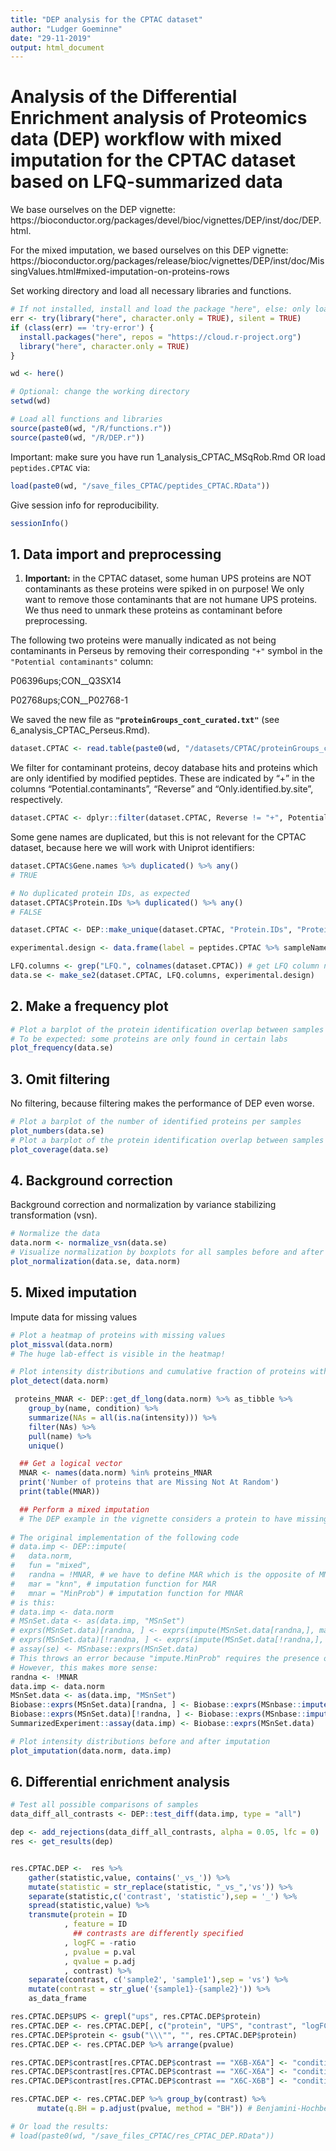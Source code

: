 ```yaml
---
title: "DEP analysis for the CPTAC dataset"
author: "Ludger Goeminne"
date: "29-11-2019"
output: html_document
---
```


# Analysis of the Differential Enrichment analysis of Proteomics data (DEP) workflow with mixed imputation for the CPTAC dataset based on LFQ-summarized data

We base ourselves on the DEP vignette:
https://bioconductor.org/packages/devel/bioc/vignettes/DEP/inst/doc/DEP.html.

For the mixed imputation, we based ourselves on this DEP vignette:
https://bioconductor.org/packages/release/bioc/vignettes/DEP/inst/doc/MissingValues.html#mixed-imputation-on-proteins-rows

Set working directory and load all necessary libraries and functions.

```r
# If not installed, install and load the package "here", else: only load the package.
err <- try(library("here", character.only = TRUE), silent = TRUE)
if (class(err) == 'try-error') {
  install.packages("here", repos = "https://cloud.r-project.org")
  library("here", character.only = TRUE)
}

wd <- here()

# Optional: change the working directory
setwd(wd)

# Load all functions and libraries
source(paste0(wd, "/R/functions.r"))
source(paste0(wd, "/R/DEP.r"))
```

Important: make sure you have run 1_analysis_CPTAC_MSqRob.Rmd OR load `peptides.CPTAC` via:

```r
load(paste0(wd, "/save_files_CPTAC/peptides_CPTAC.RData"))
```

Give session info for reproducibility.

```r
sessionInfo()
```

## 1. Data import and preprocessing

1. **Important:** in the CPTAC dataset, some human UPS proteins are NOT contaminants as these proteins were spiked in on purpose! We only want to remove those contaminants that are not humane UPS proteins. We thus need to unmark these proteins as contaminant before preprocessing.

The following two proteins were manually indicated as not being contaminants in Perseus by removing their corresponding `"+"` symbol in the `"Potential contaminants"` column:

P06396ups;CON__Q3SX14

P02768ups;CON__P02768-1

We saved the new file as **`"proteinGroups_cont_curated.txt"`** (see 6_analysis_CPTAC_Perseus.Rmd).

```r
dataset.CPTAC <- read.table(paste0(wd, "/datasets/CPTAC/proteinGroups_cont_curated.txt"), sep="\t", quote="", comment.char = "", header=TRUE)
```

We filter for contaminant proteins, decoy database hits and proteins which are only identified by modified peptides. These are indicated by "+" in the columns "Potential.contaminants", "Reverse" and "Only.identified.by.site", respectively. 

```r
dataset.CPTAC <- dplyr::filter(dataset.CPTAC, Reverse != "+", Potential.contaminant != "+", Only.identified.by.site != "+")
```

Some gene names are duplicated, but this is not relevant for the CPTAC dataset, because here we will work with Uniprot identifiers:

```r
dataset.CPTAC$Gene.names %>% duplicated() %>% any()
# TRUE

# No duplicated protein IDs, as expected
dataset.CPTAC$Protein.IDs %>% duplicated() %>% any()
# FALSE

dataset.CPTAC <- DEP::make_unique(dataset.CPTAC, "Protein.IDs", "Protein.IDs", delim = ";")
```


```r
experimental.design <- data.frame(label = peptides.CPTAC %>% sampleNames %>% as.character, condition = peptides.CPTAC %>% sampleNames %>% substr(2,3) %>% as.character, replicate = c("LTQ-Orbitrap_86" %>% rep(3), "LTQ-OrbitrapO_65" %>% rep(3), "LTQ-OrbitrapW_56" %>% rep(3)) %>% rep(3) %>% as.character, stringsAsFactors = FALSE)

LFQ.columns <- grep("LFQ.", colnames(dataset.CPTAC)) # get LFQ column numbers
data.se <- make_se2(dataset.CPTAC, LFQ.columns, experimental.design)
```

## 2. Make a frequency plot

```r
# Plot a barplot of the protein identification overlap between samples
# To be expected: some proteins are only found in certain labs
plot_frequency(data.se)
```

## 3. Omit filtering

No filtering, because filtering makes the performance of DEP even worse.

```r
# Plot a barplot of the number of identified proteins per samples
plot_numbers(data.se)
# Plot a barplot of the protein identification overlap between samples
plot_coverage(data.se)
```

## 4. Background correction

Background correction and normalization by variance stabilizing transformation (vsn).

```r
# Normalize the data
data.norm <- normalize_vsn(data.se)
# Visualize normalization by boxplots for all samples before and after normalization
plot_normalization(data.se, data.norm)
```

## 5. Mixed imputation

Impute data for missing values

```r
# Plot a heatmap of proteins with missing values
plot_missval(data.norm)
# The huge lab-effect is visible in the heatmap!
```

```r
# Plot intensity distributions and cumulative fraction of proteins with and without missing values
plot_detect(data.norm)
```

```r
 proteins_MNAR <- DEP::get_df_long(data.norm) %>% as_tibble %>%
    group_by(name, condition) %>%
    summarize(NAs = all(is.na(intensity))) %>%
    filter(NAs) %>%
    pull(name) %>%
    unique()

  ## Get a logical vector
  MNAR <- names(data.norm) %in% proteins_MNAR
  print('Number of proteins that are Missing Not At Random')
  print(table(MNAR))

  ## Perform a mixed imputation
  # The DEP example in the vignette considers a protein to have missing values not at random (MNAR) if it has missing values in all replicates of at least one condition.
  
# The original implementation of the following code
# data.imp <- DEP::impute(
#   data.norm, 
#   fun = "mixed",
#   randna = !MNAR, # we have to define MAR which is the opposite of MNAR
#   mar = "knn", # imputation function for MAR
#   mnar = "MinProb") # imputation function for MNAR
# is this:
# data.imp <- data.norm
# MSnSet.data <- as(data.imp, "MSnSet")
# exprs(MSnSet.data)[randna, ] <- exprs(impute(MSnSet.data[randna,], mar))
# exprs(MSnSet.data)[!randna, ] <- exprs(impute(MSnSet.data[!randna,], mnar))
# assay(se) <- MSnbase::exprs(MSnSet.data)
# This throws an error because "impute.MinProb" requires the presence of peptides with less than 50% missing values.
# However, this makes more sense:
randna <- !MNAR
data.imp <- data.norm
MSnSet.data <- as(data.imp, "MSnSet")
Biobase::exprs(MSnSet.data)[randna, ] <- Biobase::exprs(MSnbase::impute(MSnSet.data, "knn"))[randna,]
Biobase::exprs(MSnSet.data)[!randna, ] <- Biobase::exprs(MSnbase::impute(MSnSet.data, "MinProb"))[!randna,]
SummarizedExperiment::assay(data.imp) <- Biobase::exprs(MSnSet.data)

# Plot intensity distributions before and after imputation
plot_imputation(data.norm, data.imp)
```

## 6. Differential enrichment analysis

```r
# Test all possible comparisons of samples
data_diff_all_contrasts <- DEP::test_diff(data.imp, type = "all")

dep <- add_rejections(data_diff_all_contrasts, alpha = 0.05, lfc = 0)
res <- get_results(dep)


res.CPTAC.DEP <-  res %>% 
    gather(statistic,value, contains('_vs_')) %>%
    mutate(statistic = str_replace(statistic, "_vs_",'vs')) %>%
    separate(statistic,c('contrast', 'statistic'),sep = '_') %>%
    spread(statistic,value) %>%
    transmute(protein = ID
            , feature = ID
              ## contrasts are differently specified
            , logFC = -ratio
            , pvalue = p.val
            , qvalue = p.adj
            , contrast) %>%
    separate(contrast, c('sample2', 'sample1'),sep = 'vs') %>%
    mutate(contrast = str_glue('{sample1}-{sample2}')) %>%
    as_data_frame

res.CPTAC.DEP$UPS <- grepl("ups", res.CPTAC.DEP$protein)
res.CPTAC.DEP <- res.CPTAC.DEP[, c("protein", "UPS", "contrast", "logFC", "pvalue", "qvalue")]
res.CPTAC.DEP$protein <- gsub("\\\"", "", res.CPTAC.DEP$protein)
res.CPTAC.DEP <- res.CPTAC.DEP %>% arrange(pvalue)

res.CPTAC.DEP$contrast[res.CPTAC.DEP$contrast == "X6B-X6A"] <- "condition6B-condition6A"
res.CPTAC.DEP$contrast[res.CPTAC.DEP$contrast == "X6C-X6A"] <- "condition6C-condition6A"
res.CPTAC.DEP$contrast[res.CPTAC.DEP$contrast == "X6C-X6B"] <- "condition6C-condition6B"

res.CPTAC.DEP <- res.CPTAC.DEP %>% group_by(contrast) %>%
      mutate(q.BH = p.adjust(pvalue, method = "BH")) # Benjamini-Hochberg FDR

# Or load the results:
# load(paste0(wd, "/save_files_CPTAC/res_CPTAC_DEP.RData"))
```
